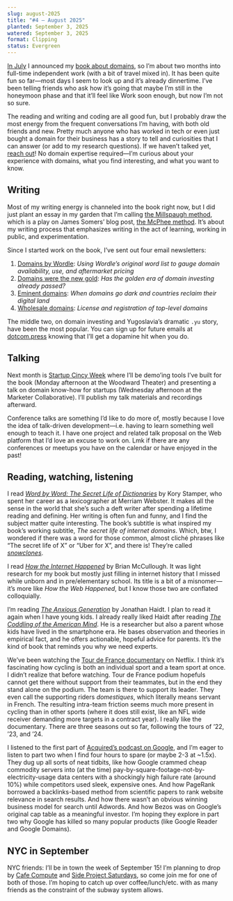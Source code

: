 ```yaml
---
slug: august-2025
title: "#4 — August 2025"
planted: September 3, 2025
watered: September 3, 2025
format: Clipping
status: Evergreen
---
```


[In July](/july-2025) I announced my [book about domains](https://dotcom.press), so I’m about two months into full-time independent work (with a bit of travel mixed in). It has been quite fun so far—most days I seem to look up and it’s already dinnertime. I’ve been telling friends who ask how it’s going that maybe I’m still in the honeymoon phase and that it’ll feel like Work soon enough, but now I’m not so sure.

The reading and writing and coding are all good fun, but I probably draw the most energy from the frequent conversations I’m having, with both old friends and new. Pretty much anyone who has worked in tech or even just bought a domain for their business has a story to tell and curiosities that I can answer (or add to my research questions). If we haven’t talked yet, [reach out](mailto:pete@petemillspaugh.com)! No domain expertise required—I’m curious about your experience with domains, what you find interesting, and what you want to know.

## Writing

Most of my writing energy is channeled into the book right now, but I did just plant an essay in my garden that I’m calling [the Millspaugh method](/the-millspaugh-method), which is a play on James Somers’ blog post, [the McPhee method](https://jsomers.net/blog/the-mcphee-method). It’s about my writing process that emphasizes writing in the act of learning, working in public, and experimentation.

Since I started work on the book, I’ve sent out four email newsletters:

1. [Domains by Wordle](https://www.dotcom.press/archive/wordle): _Using Wordle’s original word list to gauge domain availability, use, and aftermarket pricing_
2. [Domains were the new gold](https://www.dotcom.press/archive/domains-were-the-new-gold): _Has the golden era of domain investing already passed?_
3. [Eminent domains](https://www.dotcom.press/archive/eminent-domains): _When domains go dark and countries reclaim their digital land_
4. [Wholesale domains](https://www.dotcom.press/archive/wholesale-domains): _License and registration of top-level domains_

The middle two, on domain investing and Yugoslavia’s dramatic `.yu` story, have been the most popular. You can sign up for future emails at [dotcom.press](https://dotcom.press) knowing that I’ll get a dopamine hit when you do.

## Talking

Next month is [Startup Cincy Week](https://startupcincyweek.com) where I’ll be demo’ing tools I’ve built for the book (Monday afternoon at the Woodward Theater) and presenting a talk on domain know-how for startups (Wednesday afternoon at the Marketer Collaborative). I’ll publish my talk materials and recordings afterward.

Conference talks are something I’d like to do more of, mostly because I love the idea of talk-driven development—i.e. having to learn something well enough to teach it. I have one project and related talk proposal on the Web platform that I’d love an excuse to work on. Lmk if there are any conferences or meetups you have on the calendar or have enjoyed in the past!

## Reading, watching, listening

I read [_Word by Word: The Secret Life of Dictionaries_](https://bookshop.org/a/115276/9781101970263) by Kory Stamper, who spent her career as a lexicographer at Merriam Webster. It makes all the sense in the world that she’s such a deft writer after spending a lifetime reading and defining. Her writing is often fun and funny, and I find the subject matter quite interesting. The book’s subtitle is what inspired my book’s working subtitle, _The secret life of internet domains_. Which, btw, I wondered if there was a word for those common, almost cliché phrases like “The secret life of X” or “Uber for X”, and there is! They’re called [_snowclones_](https://en.wikipedia.org/wiki/Snowclone#:~:text=A%20snowclone%20is%20a%20clich%C3%A9d,to%20humorous%20or%20sarcastic%20effect).

I read [_How the Internet Happened_](https://bookshop.org/a/115276/9781631493089) by Brian McCullough. It was light research for my book but mostly just filling in internet history that I missed while unborn and in pre/elementary school. Its title is a bit of a misnomer—it’s more like _How the Web Happened_, but I know those two are conflated colloquially.

I’m reading [_The Anxious Generation_](https://bookshop.org/a/115276/9780593655030) by Jonathan Haidt. I plan to read it again when I have young kids. I already really liked Haidt after reading [_The Coddling of the American Mind_](https://bookshop.org/a/115276/9780735224919). He is a researcher but also a parent whose kids have lived in the smartphone era. He bases observation and theories in empirical fact, and he offers actionable, hopeful advice for parents. It’s the kind of book that reminds you why we need experts.

We’ve been watching the [Tour de France documentary](https://www.netflix.com/title/81153133) on Netflix. I think it’s fascinating how cycling is both an individual sport and a team sport at once. I didn’t realize that before watching. Tour de France podium hopefuls cannot get there without support from their teammates, but in the end they stand alone on the podium. The team is there to support its leader. They even call the supporting riders _domestiques_, which literally means servant in French. The resulting intra-team friction seems much more present in cycling than in other sports (where it does still exist, like an NFL wide receiver demanding more targets in a contract year). I really like the documentary. There are three seasons out so far, following the tours of ’22, ’23, and ’24.

I listened to the first part of [Acquired’s podcast on Google](<(https://podcasts.apple.com/us/podcast/acquired/id1050462261?i=1000715075095)>), and I’m eager to listen to part two when I find four hours to spare (or maybe 2-3 at ~1.5x). They dug up all sorts of neat tidbits, like how Google crammed cheap commodity servers into (at the time) pay-by-square-footage-not-by-electricity-usage data centers with a shockingly high failure rate (around 10%) while competitors used sleek, expensive ones. And how PageRank borrowed a backlinks-based method from scientific papers to rank website relevance in search results. And how there wasn’t an obvious winning business model for search until Adwords. And how Bezos was on Google’s original cap table as a meaningful investor. I’m hoping they explore in part two why Google has killed so many popular products (like Google Reader and Google Domains).

## NYC in September

NYC friends: I’ll be in town the week of September 15! I’m planning to drop by [Cafe Compute](https://x.com/SarahChieng/status/1948424940589322717) and [Side Project Saturdays](https://sideprojectsaturday.com), so come join me for one of both of those. I’m hoping to catch up over coffee/lunch/etc. with as many friends as the constraint of the subway system allows.
